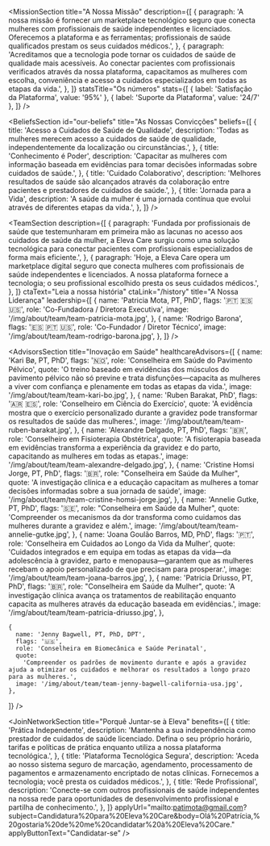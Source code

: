 

<HeadlineSection
  id="transforming-women-healthcare"
  headingLevel="h1"
  title="Conectando-a com profissionais de saúde especializados em saúde da mulher"
  description="Na Eleva Care, fornecemos uma plataforma tecnológica segura que capacita as mulheres a encontrar e conectar-se com profissionais de saúde licenciados para cuidados personalizados."
/>

<MissionSection
  title="A Nossa Missão"
  description={[
    {
      paragraph:
        'A nossa missão é fornecer um marketplace tecnológico seguro que conecta mulheres com profissionais de saúde independentes e licenciados. Oferecemos a plataforma e as ferramentas; profissionais de saúde qualificados prestam os seus cuidados médicos.',
    },
    {
      paragraph:
        'Acreditamos que a tecnologia pode tornar os cuidados de saúde de qualidade mais acessíveis. Ao conectar pacientes com profissionais verificados através da nossa plataforma, capacitamos as mulheres com escolha, conveniência e acesso a cuidados especializados em todas as etapas da vida.',
    },
  ]}
  statsTitle="Os números"
  stats={[
    { label: 'Satisfação da Plataforma', value: '95%' },
    { label: 'Suporte da Plataforma', value: '24/7' },
  ]}
/>

<HeadlineSection
  id="our-vision"
  label="A Nossa Visão"
  title="Conectando mulheres com profissionais de saúde especializados"
  description="Ser a plataforma tecnológica líder que conecta mulheres com profissionais de saúde licenciados, tornando os cuidados especializados acessíveis e convenientes em todas as etapas da vida."
/>

<BeliefsSection
  id="our-beliefs"
  title="As Nossas Convicções"
  beliefs={[
    {
      title: 'Acesso a Cuidados de Saúde de Qualidade',
      description:
        'Todas as mulheres merecem acesso a cuidados de saúde de qualidade, independentemente da localização ou circunstâncias.',
    },
    {
      title: 'Conhecimento é Poder',
      description:
        'Capacitar as mulheres com informação baseada em evidências para tomar decisões informadas sobre cuidados de saúde.',
    },
    {
      title: 'Cuidado Colaborativo',
      description:
        'Melhores resultados de saúde são alcançados através da colaboração entre pacientes e prestadores de cuidados de saúde.',
    },
    {
      title: 'Jornada para a Vida',
      description:
        'A saúde da mulher é uma jornada contínua que evolui através de diferentes etapas da vida.',
    },
  ]}
/>

<HeadlineSection
  id="our-team"
  label="Conheça a nossa equipa"
  title="Liderados por inovadores e especialistas em saúde"
  description="A nossa equipa combina experiência em saúde da mulher, tecnologia e cuidados aos pacientes para revolucionar a prestação de cuidados de saúde."
/>

<TeamSection
  description={[
    {
      paragraph:
        'Fundada por profissionais de saúde que testemunharam em primeira mão as lacunas no acesso aos cuidados de saúde da mulher, a Eleva Care surgiu como uma solução tecnológica para conectar pacientes com profissionais especializados de forma mais eficiente.',
    },
    {
      paragraph:
        'Hoje, a Eleva Care opera um marketplace digital seguro que conecta mulheres com profissionais de saúde independentes e licenciados. A nossa plataforma fornece a tecnologia; o seu profissional escolhido presta os seus cuidados médicos.',
    },
  ]}
  ctaText="Leia a nossa história"
  ctaLink="/history"
  title="A Nossa Liderança"
  leadership={[
    {
      name: 'Patricia Mota, PT, PhD',
      flags: '🇵🇹 🇪🇸 🇺🇸',
      role: 'Co-Fundadora / Diretora Executiva',
      image: '/img/about/team/team-patricia-mota.jpg',
    },
    {
      name: 'Rodrigo Barona',
      flags: '🇪🇸 🇵🇹 🇺🇸',
      role: 'Co-Fundador / Diretor Técnico',
      image: '/img/about/team/team-rodrigo-barona.jpg',
    },
  ]}
/>

<HeadlineSection
  id="board-of-advisors"
  label="Orientados por especialistas da indústria"
  title="Conselho Consultivo"
  description="O nosso conselho consultivo reúne vozes líderes em saúde da mulher, inovação em cuidados de saúde e transformação digital."
/>

<AdvisorsSection
  title="Inovação em Saúde"
  healthcareAdvisors={[
    {
      name: 'Kari Bø, PT, PhD',
      flags: '🇳🇴',
      role: 'Conselheira em Saúde do Pavimento Pélvico',
      quote:
        'O treino baseado em evidências dos músculos do pavimento pélvico não só previne e trata disfunções—capacita as mulheres a viver com confiança e plenamente em todas as etapas da vida.',
      image: '/img/about/team/team-kari-bo.jpg',
    },
        {
      name: 'Ruben Barakat, PhD',
      flags: '🇦🇷 🇪🇸',
      role: 'Conselheiro em Ciência do Exercício',
      quote:
        'A evidência mostra que o exercício personalizado durante a gravidez pode transformar os resultados de saúde das mulheres.',
      image: '/img/about/team/team-ruben-barakat.jpg',
    },
        {
      name: 'Alexandre Delgado, PT, PhD',
      flags: '🇧🇷',
      role: 'Conselheiro em Fisioterapia Obstétrica',
      quote:
        'A fisioterapia baseada em evidências transforma a experiência da gravidez e do parto, capacitando as mulheres em todas as etapas.',
      image: '/img/about/team/team-alexandre-delgado.jpg',
    },
    {
      name: 'Cristine Homsi Jorge, PT, PhD',
      flags: '🇧🇷',
      role: "Conselheira em Saúde da Mulher",
      quote:
        'A investigação clínica e a educação capacitam as mulheres a tomar decisões informadas sobre a sua jornada de saúde',
      image: '/img/about/team/team-cristine-homsi-jorge.jpg',
    },
 {
      name: 'Annelie Gutke, PT, PhD',
      flags: '🇸🇪',
      role: "Conselheira em Saúde da Mulher",
      quote:
        'Compreender os mecanismos da dor transforma como cuidamos das mulheres durante a gravidez e além.',
      image: '/img/about/team/team-annelie-gutke.jpg',
    },
       {
      name: 'Joana Goulão Barros, MD, PhD',
      flags: '🇵🇹',
      role: 'Conselheira em Cuidados ao Longo da Vida da Mulher',
      quote:
        'Cuidados integrados e em equipa em todas as etapas da vida—da adolescência à gravidez, parto e menopausa—garantem que as mulheres recebam o apoio personalizado de que precisam para prosperar.',
      image: '/img/about/team/team-joana-barros.jpg',
    },
    {
      name: 'Patricia Driusso, PT, PhD',
      flags: '🇧🇷',
      role: "Conselheira em Saúde da Mulher",
      quote:
        'A investigação clínica avança os tratamentos de reabilitação enquanto capacita as mulheres através da educação baseada em evidências.',
      image: '/img/about/team/team-patricia-driusso.jpg',
    },

    {
      name: 'Jenny Bagwell, PT, PhD, DPT',
      flags: '🇺🇸',
      role: 'Conselheira em Biomecânica e Saúde Perinatal',
      quote:
        'Compreender os padrões de movimento durante e após a gravidez ajuda a otimizar os cuidados e melhorar os resultados a longo prazo para as mulheres.',
      image: '/img/about/team/team-jenny-bagwell-california-usa.jpg',
    },

]}
/>

<HeadlineSection
  id="join-our-network"
  label="Junte-se à nossa rede"
  title="Transforme os cuidados de saúde da mulher connosco"
  description="Junte-se a uma comunidade de profissionais de saúde dedicados a tornar os cuidados de qualidade acessíveis a mulheres em todo o lado."
/>

<JoinNetworkSection
  title="Porquê Juntar-se à Eleva"
  benefits={[
    {
      title: 'Prática Independente',
      description:
        'Mantenha a sua independência como prestador de cuidados de saúde licenciado. Defina o seu próprio horário, tarifas e políticas de prática enquanto utiliza a nossa plataforma tecnológica.',
    },
    {
      title: 'Plataforma Tecnológica Segura',
      description:
        'Aceda ao nosso sistema seguro de marcação, agendamento, processamento de pagamentos e armazenamento encriptado de notas clínicas. Fornecemos a tecnologia; você presta os cuidados médicos.',
    },
    {
      title: 'Rede Profissional',
      description:
        'Conecte-se com outros profissionais de saúde independentes na nossa rede para oportunidades de desenvolvimento profissional e partilha de conhecimento.',
    },
  ]}
  applyUrl="mailto:patimota@gmail.com?subject=Candidatura%20para%20Eleva%20Care&body=Olá%20Patrícia,%20gostaria%20de%20me%20candidatar%20à%20Eleva%20Care."
  applyButtonText="Candidatar-se"
/>
